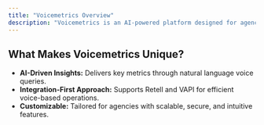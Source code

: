 ```yaml
---
title: "Voicemetrics Overview"
description: "Voicemetrics is an AI-powered platform designed for agencies to access critical business insights using conversational analytics. It integrates seamlessly with Retell and VAPI, streamlining real-time data access and chatbot configurations."
---
```


## **What Makes Voicemetrics Unique?**

- **AI-Driven Insights:** Delivers key metrics through natural language voice queries.
- **Integration-First Approach:** Supports Retell and VAPI for efficient voice-based operations.
- **Customizable:** Tailored for agencies with scalable, secure, and intuitive features.